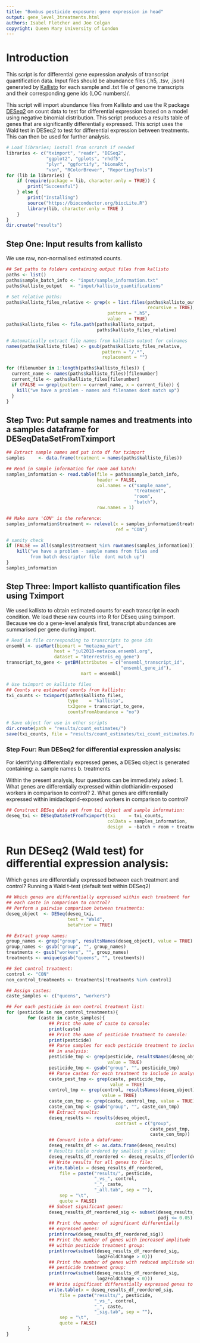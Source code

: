 ```yaml
--- 
title: "Bombus pesticide exposure: gene expression in head"
output: gene_level_3treatments.html
authors: Isabel Fletcher and Joe Colgan
copyright: Queen Mary University of London
--- 
```


# Introduction
This script is for differential gene expression analysis of transcript quantification data.
Input files should be abundance files (.h5, .tsv, .json) generated by [Kallisto](https://pachterlab.github.io/kallisto/manual) 
for each sample and .txt file of genome transcripts 
and their corresponding gene ids (LOC numbers)/.

This script will import abundance files from Kallisto and use the R package [DESeq2](http://bioconductor.org/packages/release/bioc/html/DESeq.html) on count data to test for 
differential expression based on a model using negative binomial distribution.
This script produces a results table of genes that are significantly differentially expressed. 
This script uses the Wald test in DESeq2 to test for differential expression between treatments.
This can then be used for further analysis. 


```r
# Load libraries; install from scratch if needed
libraries <- c("tximport", "readr", "DESeq2",
               "ggplot2", "gplots", "rhdf5",
               "plyr", "ggfortify", "biomaRt",
               "vsn", "RColorBrewer", "ReportingTools")
for (lib in libraries) {
    if (require(package = lib, character.only = TRUE)) {
        print("Successful")
    } else {
        print("Installing")
        source("https://bioconductor.org/biocLite.R")
        library(lib, character.only = TRUE )
    }
}
dir.create("results")
```


## Step One: Input results from kallisto

We use raw, non-normalised estimated counts.
```r
## Set paths to folders containing output files from kallisto
paths <- list()
paths$sample_batch_info <- "input/sample_information.txt"
paths$kallisto_output   <- "input/kallisto_quantifications"

# Set relative paths:
paths$kallisto_files_relative <- grep(x = list.files(paths$kallisto_output,
                                                     recursive = TRUE),
                                      pattern = ".h5",
                                      value   = TRUE)
paths$kallisto_files <- file.path(paths$kallisto_output,
                                  paths$kallisto_files_relative)

# Automatically extract file names from kallisto output for colnames
names(paths$kallisto_files) <- gsub(paths$kallisto_files_relative,
                                    pattern = "/.*",
                                    replacement = "")

for (filenumber in 1:length(paths$kallisto_files)) {
  current_name <- names(paths$kallisto_files)[filenumber]
  current_file <- paths$kallisto_files[filenumber]
  if (FALSE == grepl(pattern = current_name, x = current_file)) {
    kill("we have a problem - names and filenames dont match up")
  }
}
```


## Step Two: Put sample names and treatments into a samples dataframe for DESeqDataSetFromTximport

```r
## Extract sample names and put into df for tximport
samples     <- data.frame(treatment = names(paths$kallisto_files))

## Read in sample information for room and batch:
samples_information <- read.table(file = paths$sample_batch_info,
                                  header = FALSE,
                                  col.names = c("sample_name",
                                                "treatment",
                                                "room",
                                                "batch"),
                                  row.names = 1)

## Make sure 'CON' is the reference:
samples_information$treatment <- relevel(x = samples_information$treatment,
                                         ref = "CON")

# sanity check
if (FALSE == all(samples$treatment %in% rownames(samples_information))) {
    kill("we have a problem - sample names from files and
         from batch descriptor file  dont match up")
}
samples_information
```


## Step Three: Import kallisto quantification files using Tximport

We used kallisto to obtain estimated counts for each transcript in each condition. 
We load these raw counts into R for DEseq using tximport. 
Because we do a gene-level analysis first, transcript abundances are summarised per gene during import.

```r
# Read in file corresponding to transcripts to gene ids
ensembl <- useMart(biomart = "metazoa_mart",
                  host = "jul2018-metazoa.ensembl.org",
                  dataset = "bterrestris_eg_gene")
transcript_to_gene <- getBM(attributes = c("ensembl_transcript_id",
                                           "ensembl_gene_id"),
                            mart = ensembl)

# Use tximport on kallisto files 
## Counts are estimated counts from kallisto:
txi_counts <- tximport(paths$kallisto_files,
                       type    = "kallisto",
                       tx2gene = transcript_to_gene,
                       countsFromAbundance = "no")

# Save object for use in other scripts
dir.create(path = "results/count_estimates/")
save(txi_counts, file = "results/count_estimates/txi_count_estimates.Rdata")
```

### Step Four: Run DESeq2 for differential expression analysis:

For identifying differentially expressed genes, a DESeq object is generated containing:
    a. sample names
    b. treatments
    
Within the present analysis, four questions can be immediately asked:
    1. What genes are differentially expressed within clothianidin-exposed workers in comparison to control?
    2. What genes are differentially expressed within imidacloprid-exposed workers in comparison to control?

```r
## Construct DESeq data set from txi object and sample information:
deseq_txi <- DESeqDataSetFromTximport(txi     = txi_counts,
                                      colData = samples_information,
                                      design  = ~batch + room + treatment)
```

# Run DESeq2 (Wald test) for differential expression analysis:
  Which genes are differentially expressed between each treatment and control?
  Running a Wald t-test (default test within DESeq2)
  
```r
## Which genes are differentially expressed within each treatment for
## each caste in comparison to control?
## Perform a pairwise comparison between treatments:
deseq_object  <- DESeq(deseq_txi,
                       test = "Wald",
                       betaPrior = TRUE)

## Extract group names:
group_names <- grep("group", resultsNames(deseq_object), value = TRUE)
group_names <- gsub("group", "", group_names)
treatments <- gsub("workers", "", group_names)
treatments <- unique(gsub("queens", "", treatments))

## Set control treatment:
control <- "CON"
non_control_treatments <- treatments[!treatments %in% control]

## Assign castes:
caste_samples <- c("queens", "workers")

## For each pesticide in non control treatment list:
for (pesticide in non_control_treatments){
        for (caste in caste_samples){
                ## Print the name of caste to console:
                print(caste)
                ## Print the name of pesticide treatment to console:
                print(pesticide)
                ## Parse samples for each pesticide treatment to include
                ## in analysis:
                pesticide_tmp <- grep(pesticide, resultsNames(deseq_object), 
                                      value = TRUE)
                pesticide_tmp <- gsub("group", "", pesticide_tmp)
                ## Parse castes for each treatment to include in analysis:
                caste_pest_tmp <- grep(caste, pesticide_tmp, 
                                       value = TRUE)
                control_tmp <- grep(control, resultsNames(deseq_object), 
                                    value = TRUE)
                caste_con_tmp <- grep(caste, control_tmp, value = TRUE)
                caste_con_tmp <- gsub("group", "", caste_con_tmp)
                ## Extract results:
                deseq_results <- results(deseq_object,
                                         contrast = c("group",
                                                      caste_pest_tmp,
                                                      caste_con_tmp))
                ## Convert into a dataframe:
                deseq_results_df <- as.data.frame(deseq_results)
                # Results table ordered by smallest p value:
                deseq_results_df_reordered <- deseq_results_df[order(deseq_results_df$pvalue), ]
                ## Write results for all genes to file:
                write.table(x = deseq_results_df_reordered,
                    file = paste("results/", pesticide,
                                 "_vs_", control,
                                 "_", caste,
                                 "_all.tab", sep = ""),
                    sep = "\t",
                    quote = FALSE)
                ## Subset significant genes:
                deseq_results_df_reordered_sig <- subset(deseq_results_df_reordered,
                                                         padj <= 0.05)
                ## Print the number of significant differentially
                ## expressed genes:
                print(nrow(deseq_results_df_reordered_sig))
                ## Print the number of genes with increased amplitude
                ## within pesticide treatment group:
                print(nrow(subset(deseq_results_df_reordered_sig,
                                  log2FoldChange > 0)))
                ## Print the number of genes with reduced amplitude within
                ## pesticide treatment group:
                print(nrow(subset(deseq_results_df_reordered_sig,
                                  log2FoldChange < 0)))
                ## Write significant differentially expressed genes to file:
                write.table(x = deseq_results_df_reordered_sig,
                    file = paste("results/", pesticide,
                                 "_vs_", control,
                                 "_", caste,
                                 "_sig.tab", sep = ""),
                    sep = "\t",
                    quote = FALSE)
        }
}
```


